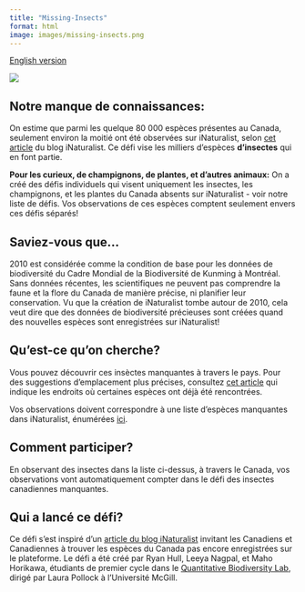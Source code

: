 ```yaml
---
title: "Missing-Insects"
format: html
image: images/missing-insects.png
---
```


[English version](https://pollocklab.github.io/blitz-the-gap/challenges/Missing-Insects.html){.btn .btn-secondary .btn role="button"}

![](images/missing_insects_banner.png)

## Notre manque de connaissances:

On estime que parmi les quelque 80 000 espèces présentes au Canada, seulement environ la moitié ont été observées sur iNaturalist, selon [cet article](https://www.inaturalist.org/posts/108240-help-find-these-missing-canadian-species) du blog iNaturalist. Ce défi vise les milliers d’espèces **d’insectes** qui en font partie.

**Pour les curieux, de champignons, de plantes, et d'autres animaux:** On a créé des défis individuels qui visent uniquement les insectes, les champignons, et les plantes du Canada absents sur iNaturalist - voir notre liste de défis. Vos observations de ces espèces comptent seulement envers ces défis séparés!

## Saviez-vous que…

2010 est considérée comme la condition de base pour les données de biodiversité du Cadre Mondial de la Biodiversité de Kunming à Montréal. Sans données récentes, les scientifiques ne peuvent pas comprendre la faune et la flore du Canada de manière précise, ni planifier leur conservation. Vu que la création de iNaturalist tombe autour de 2010, cela veut dire que des données de biodiversité précieuses sont créées quand des nouvelles espèces sont enregistrées sur iNaturalist!

## Qu’est-ce qu’on cherche?

Vous pouvez découvrir ces insèctes manquantes à travers le pays. Pour des suggestions d’emplacement plus précises, consultez [cet article](https://www.inaturalist.org/posts/108240-help-find-these-missing-canadian-species) qui indique les endroits où certaines espèces ont déjà été rencontrées.

Vos observations doivent correspondre à une liste d'espèces manquantes dans iNaturalist, énumérées [ici](https://docs.google.com/spreadsheets/d/1u0cmElZbC_gkeokjhNOqmMmBD3j_LsZUVLX2fJ3RFlM/edit?gid=1363477089#gid=1363477089).

## Comment participer?

En observant des insectes dans la liste ci-dessus, à travers le Canada, vos observations vont automatiquement compter dans le défi des insectes canadiennes manquantes.

## Qui a lancé ce défi?

Ce défi s’est inspiré d’un [article du blog iNaturalist](https://www.inaturalist.org/posts/108240-help-find-these-missing-canadian-species) invitant les Canadiens et Canadiennes à trouver les espèces du Canada pas encore enregistrées sur le plateforme. Le défi a été créé par Ryan Hull, Leeya Nagpal, et Maho Horikawa, étudiants de premier cycle dans le [Quantitative Biodiversity Lab](https://qbiodiversity.org/), dirigé par Laura Pollock à l’Université McGill.
